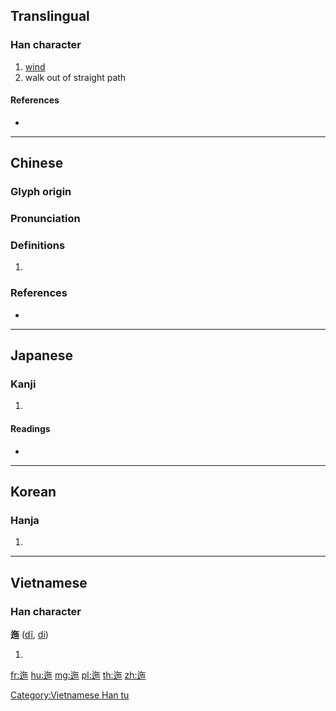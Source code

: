 {{character info/new}}
{{also|迆}}
==Translingual==

===Han character===
{{Han char|rn=162|rad=辵|as=05|sn=9|four=38301|canj=YOPD}}

# [[wind]]
# walk out of straight path

====References====
* {{Han ref|kx=1254.290|dkj=38785|dj=1738.110|hdz=63825.030|uh=8FE4|ud=36836|bh=ADA3|bd=44451}}

----

==Chinese==
{{zh-forms}}

===Glyph origin===
{{Han etym}}

===Pronunciation===
{{zh-pron
|m=tuó,yí,yǐ
|c=ji5,ji4
|h=pfs=
|md=
|mn=
|w=
|mc=
|oc=y
|cat=
}}

===Definitions===
{{zh-hanzi}}

# {{rfdef|lang=zh}}

===References===
* {{R:twedu|B05069}}

----

==Japanese==

===Kanji===
{{ja-kanji|grade=|rs=辵05}}

# {{defn|lang=ja|sort=辵05}}

====Readings====
* {{ja-readings|on=[[い]] (i), [[た]] (ta), [[だ]] (da)|kun=[[ななめ]] (naname)|nanori=}}

----

==Korean==

===Hanja===
{{ko-hanja|hangeul=[[이]], [[타]]|eumhun=|rv=i, ta|mr=i, t'a|y=i, tha}}

# {{defn|lang=ko|sort=辵05}}

----

==Vietnamese==

===Han character===
'''迤''' ([[dĩ]], [[di]])

# {{defn|lang=vi}}

[[Category:Vietnamese Han tu]]

[[fr:迤]]
[[hu:迤]]
[[mg:迤]]
[[pl:迤]]
[[th:迤]]
[[zh:迤]]